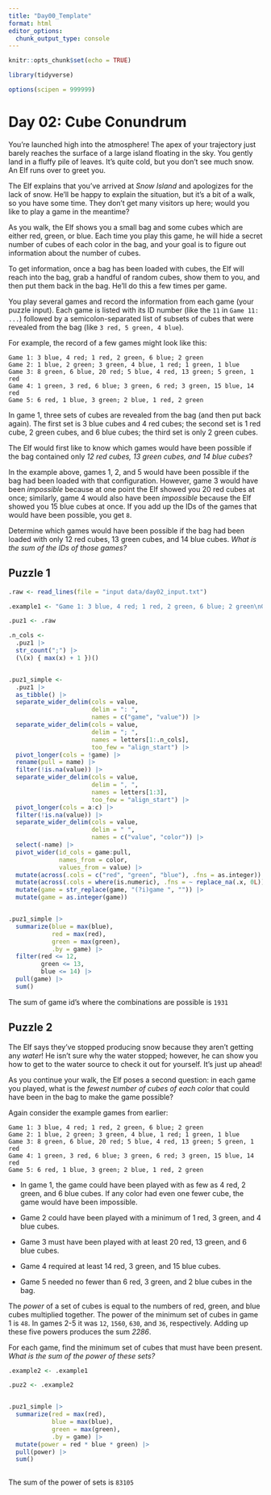 ```yaml
---
title: "Day00_Template"
format: html
editor_options: 
  chunk_output_type: console
---
```



```r
knitr::opts_chunk$set(echo = TRUE)

library(tidyverse)

options(scipen = 999999)
```

# Day 02: Cube Conundrum

You're launched high into the atmosphere! The apex of your trajectory just barely reaches the surface of a large island floating in the sky. You gently land in a fluffy pile of leaves. It's quite cold, but you don't see much snow. An Elf runs over to greet you.

The Elf explains that you've arrived at *Snow Island* and apologizes for the lack of snow. He'll be happy to explain the situation, but it's a bit of a walk, so you have some time. They don't get many visitors up here; would you like to play a game in the meantime?

As you walk, the Elf shows you a small bag and some cubes which are either red, green, or blue. Each time you play this game, he will hide a secret number of cubes of each color in the bag, and your goal is to figure out information about the number of cubes.

To get information, once a bag has been loaded with cubes, the Elf will reach into the bag, grab a handful of random cubes, show them to you, and then put them back in the bag. He'll do this a few times per game.

You play several games and record the information from each game (your puzzle input). Each game is listed with its ID number (like the `11` in `Game 11: ...`) followed by a semicolon-separated list of subsets of cubes that were revealed from the bag (like `3 red, 5 green, 4 blue`).

For example, the record of a few games might look like this:

```
Game 1: 3 blue, 4 red; 1 red, 2 green, 6 blue; 2 green
Game 2: 1 blue, 2 green; 3 green, 4 blue, 1 red; 1 green, 1 blue
Game 3: 8 green, 6 blue, 20 red; 5 blue, 4 red, 13 green; 5 green, 1 red
Game 4: 1 green, 3 red, 6 blue; 3 green, 6 red; 3 green, 15 blue, 14 red
Game 5: 6 red, 1 blue, 3 green; 2 blue, 1 red, 2 green
```

In game 1, three sets of cubes are revealed from the bag (and then put back again). The first set is 3 blue cubes and 4 red cubes; the second set is 1 red cube, 2 green cubes, and 6 blue cubes; the third set is only 2 green cubes.

The Elf would first like to know which games would have been possible if the bag contained only *12 red cubes, 13 green cubes, and 14 blue cubes*?

In the example above, games 1, 2, and 5 would have been possible if the bag had been loaded with that configuration. However, game 3 would have been *impossible* because at one point the Elf showed you 20 red cubes at once; similarly, game 4 would also have been *impossible* because the Elf showed you 15 blue cubes at once. If you add up the IDs of the games that would have been possible, you get `8`.

Determine which games would have been possible if the bag had been loaded with only 12 red cubes, 13 green cubes, and 14 blue cubes. *What is the sum of the IDs of those games?*

## Puzzle 1

```r
.raw <- read_lines(file = "input data/day02_input.txt")
```

```r

.example1 <- "Game 1: 3 blue, 4 red; 1 red, 2 green, 6 blue; 2 green\nGame 2: 1 blue, 2 green; 3 green, 4 blue, 1 red; 1 green, 1 blue\nGame 3: 8 green, 6 blue, 20 red; 5 blue, 4 red, 13 green; 5 green, 1 red\nGame 4: 1 green, 3 red, 6 blue; 3 green, 6 red; 3 green, 15 blue, 14 red\nGame 5: 6 red, 1 blue, 3 green; 2 blue, 1 red, 2 green" |> read_lines()

.puz1 <- .raw

.n_cols <- 
  .puz1 |> 
  str_count(";") |> 
  (\(x) { max(x) + 1 })()


.puz1_simple <- 
  .puz1 |> 
  as_tibble() |> 
  separate_wider_delim(cols = value, 
                       delim = ": ", 
                       names = c("game", "value")) |> 
  separate_wider_delim(cols = value, 
                       delim = "; ", 
                       names = letters[1:.n_cols], 
                       too_few = "align_start") |> 
  pivot_longer(cols = !game) |> 
  rename(pull = name) |> 
  filter(!is.na(value)) |> 
  separate_wider_delim(cols = value, 
                       delim = ", ", 
                       names = letters[1:3], 
                       too_few = "align_start") |> 
  pivot_longer(cols = a:c) |> 
  filter(!is.na(value)) |> 
  separate_wider_delim(cols = value, 
                       delim = " ", 
                       names = c("value", "color")) |> 
  select(-name) |> 
  pivot_wider(id_cols = game:pull, 
              names_from = color, 
              values_from = value) |> 
  mutate(across(.cols = c("red", "green", "blue"), .fns = as.integer)) |> 
  mutate(across(.cols = where(is.numeric), .fns = ~ replace_na(.x, 0L))) |> 
  mutate(game = str_replace(game, "(?i)game ", "")) |> 
  mutate(game = as.integer(game))


.puz1_simple |> 
  summarize(blue = max(blue), 
            red = max(red), 
            green = max(green), 
            .by = game) |> 
  filter(red <= 12,  
         green <= 13, 
         blue <= 14) |> 
  pull(game) |> 
  sum()

```

The sum of game id's where the combinations are possible is `1931`



## Puzzle 2

The Elf says they've stopped producing snow because they aren't getting any *water*! He isn't sure why the water stopped; however, he can show you how to get to the water source to check it out for yourself. It's just up ahead!

As you continue your walk, the Elf poses a second question: in each game you played, what is the *fewest number of cubes of each color* that could have been in the bag to make the game possible?

Again consider the example games from earlier:

```
Game 1: 3 blue, 4 red; 1 red, 2 green, 6 blue; 2 green
Game 2: 1 blue, 2 green; 3 green, 4 blue, 1 red; 1 green, 1 blue
Game 3: 8 green, 6 blue, 20 red; 5 blue, 4 red, 13 green; 5 green, 1 red
Game 4: 1 green, 3 red, 6 blue; 3 green, 6 red; 3 green, 15 blue, 14 red
Game 5: 6 red, 1 blue, 3 green; 2 blue, 1 red, 2 green
```

- In game 1, the game could have been played with as few as 4 red, 2 green, and 6 blue cubes. If any color had even one fewer cube, the game would have been impossible.

- Game 2 could have been played with a minimum of 1 red, 3 green, and 4 blue cubes.

- Game 3 must have been played with at least 20 red, 13 green, and 6 blue cubes.

- Game 4 required at least 14 red, 3 green, and 15 blue cubes.

- Game 5 needed no fewer than 6 red, 3 green, and 2 blue cubes in the bag.


The *power* of a set of cubes is equal to the numbers of red, green, and blue cubes multiplied together. The power of the minimum set of cubes in game 1 is `48`. In games 2-5 it was `12`, `1560`, `630`, and `36`, respectively. Adding up these five powers produces the sum *2286*.

For each game, find the minimum set of cubes that must have been present. *What is the sum of the power of these sets?*

```r
.example2 <- .example1

.puz2 <- .example2


.puz1_simple |> 
  summarize(red = max(red), 
            blue = max(blue), 
            green = max(green), 
            .by = game) |> 
  mutate(power = red * blue * green) |> 
  pull(power) |> 
  sum()
  

```

The sum of the power of sets is `83105`